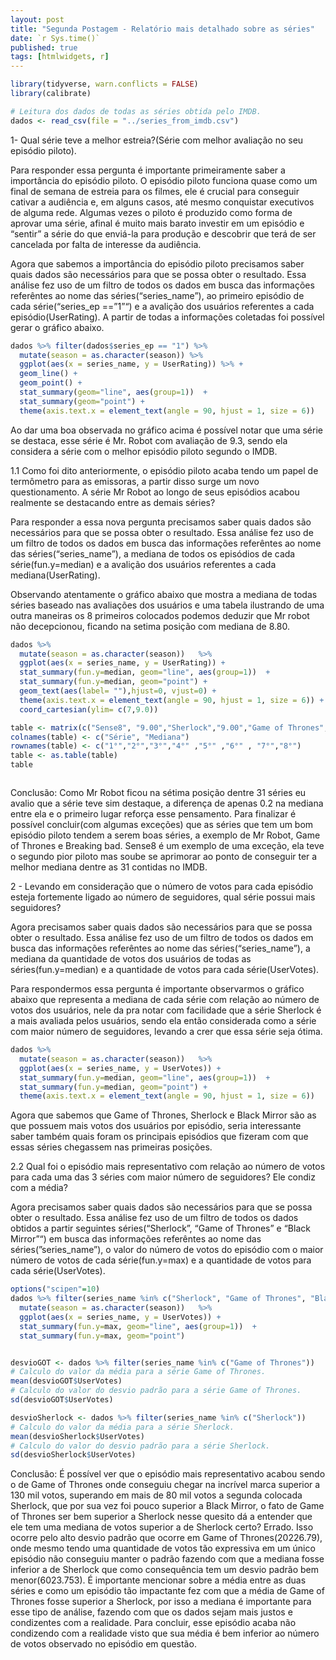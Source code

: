 ```yaml
---
layout: post
title: "Segunda Postagem - Relatório mais detalhado sobre as séries"
date: `r Sys.time()`
published: true
tags: [htmlwidgets, r]
---
```

```r
library(tidyverse, warn.conflicts = FALSE) 
library(calibrate)

# Leitura dos dados de todas as séries obtida pelo IMDB.
dados <- read_csv(file = "../series_from_imdb.csv")

```

1- Qual série teve a melhor estreia?(Série com melhor avaliação no seu episódio piloto).

Para responder essa pergunta é importante primeiramente saber a importância do episódio piloto.
O episódio piloto funciona quase como um final de semana de estreia para os filmes, ele é crucial para conseguir cativar a audiência e, em alguns casos, até mesmo conquistar executivos de alguma rede. Algumas vezes o piloto é produzido como forma de aprovar uma série, afinal é muito mais barato investir em um episódio e “sentir” a série do que enviá-la para produção e descobrir que terá de ser cancelada por falta de interesse da audiência.

Agora que sabemos a importância do episódio piloto precisamos saber quais dados são necessários para que se possa obter o resultado.
Essa análise fez uso de um filtro de todos os dados em busca das informações referêntes ao nome das séries("series_name"), ao primeiro episódio de cada série("series_ep == "1"") e a avalição dos usuários referentes a cada episódio(UserRating).
A partir de todas a informações coletadas foi possível gerar o gráfico abaixo.

```r

dados %>% filter(dados$series_ep == "1") %>%
  mutate(season = as.character(season)) %>% 
  ggplot(aes(x = series_name, y = UserRating)) %>% + 
  geom_line() + 
  geom_point() +
  stat_summary(geom="line", aes(group=1))  + 
  stat_summary(geom="point") + 
  theme(axis.text.x = element_text(angle = 90, hjust = 1, size = 6)) 
```

Ao dar uma boa observada no gráfico acima é possível notar que uma série se destaca, esse série é Mr. Robot com avaliação de 9.3, sendo ela considera a série com o melhor episódio piloto segundo o IMDB.

1.1 Como foi dito anteriormente, o episódio piloto acaba tendo um papel de termômetro para as emissoras, a partir disso surge um novo questionamento. A série Mr Robot ao longo de seus episódios acabou realmente se destacando entre as demais séries?

Para responder a essa nova pergunta precisamos saber quais dados são necessários para que se possa obter o resultado. Essa análise fez uso de um filtro de todos os dados em busca das informações referêntes ao nome das séries("series_name"), a mediana de todos os episódios de cada série(fun.y=median) e a avalição dos usuários referentes a cada mediana(UserRating).

Observando atentamente o gráfico abaixo que mostra a mediana de todas séries baseado nas avaliações dos usuários e uma tabela ilustrando de uma outra maneiras os 8 primeiros colocados podemos deduzir que Mr robot não decepcionou, ficando na setima posição com mediana de 8.80.

```r
dados %>%
  mutate(season = as.character(season))   %>%
  ggplot(aes(x = series_name, y = UserRating)) +
  stat_summary(fun.y=median, geom="line", aes(group=1))  + 
  stat_summary(fun.y=median, geom="point") +
  geom_text(aes(label= ""),hjust=0, vjust=0) +
  theme(axis.text.x = element_text(angle = 90, hjust = 1, size = 6)) +
  coord_cartesian(ylim= c(7,9.0))

table <- matrix(c("Sense8", "9.00","Sherlock","9.00","Game of Thrones","8.95", "Daredevil", "8.95", "Stranger Things", "8.95", "Breaking Bad", "8.90", "Mr Robot", "8.80", "Narcos", "8.70"),ncol=2,byrow=TRUE)
colnames(table) <- c("Série", "Mediana")
rownames(table) <- c("1°","2°","3°","4°" ,"5°" ,"6°" , "7°","8°")
table <- as.table(table)
table



```
Conclusão: Como Mr Robot ficou na sétima posição dentre 31 séries eu avalio que a série teve sim destaque, a diferença de apenas 0.2 na mediana entre ela e o primeiro lugar reforça esse pensamento. Para finalizar é possível concluir(com algumas exceções) que as séries que tem um bom episódio piloto tendem a serem boas séries, a exemplo de Mr Robot, Game of Thrones e Breaking bad. Sense8 é um exemplo de uma exceção, ela teve o segundo pior piloto mas soube se aprimorar ao ponto de conseguir ter a melhor mediana dentre as 31 contidas no IMDB.
 
 
 
2 - Levando em consideração que o número de votos para cada episódio esteja fortemente ligado ao número de seguidores, qual série possui mais seguidores?


Agora precisamos saber quais dados são necessários para que se possa obter o resultado. Essa análise fez uso de um filtro de todos os dados em busca das informações referêntes ao nome das séries("series_name"), a mediana da quantidade de votos dos usuários de todas as séries(fun.y=median) e a quantidade de votos para cada série(UserVotes).

Para respondermos essa pergunta é importante observarmos o gráfico abaixo que representa a mediana de cada série com relação ao número de votos dos usuários, nele da pra notar com facilidade que a série Sherlock é a mais avaliada pelos usuários, sendo ela então considerada como a série com maior número de seguidores, levando a crer que essa série seja ótima.

```r
dados %>%
  mutate(season = as.character(season))   %>%
  ggplot(aes(x = series_name, y = UserVotes)) +
  stat_summary(fun.y=median, geom="line", aes(group=1))  + 
  stat_summary(fun.y=median, geom="point") +
  theme(axis.text.x = element_text(angle = 90, hjust = 1, size = 6))


```


Agora que sabemos que Game of Thrones, Sherlock e Black Mirror são as que possuem mais votos dos usuários por episódio, seria interessante saber também quais foram os principais episódios que fizeram com que essas séries chegassem nas primeiras posições.

2.2 Qual foi o episódio mais representativo com relação ao número de votos para cada uma das 3 séries com maior número de seguidores? Ele condiz com a média?

Agora precisamos saber quais dados são necessários para que se possa obter o resultado. Essa análise fez uso de um filtro de todos os dados obtidos a partir seguintes séries("Sherlock", "Game of Thrones" e "Black Mirror"") em busca das informações referêntes ao nome das séries("series_name"), o valor do número de votos do episódio com o maior número de votos de cada série(fun.y=max) e a quantidade de votos para cada série(UserVotes).

```r
options("scipen"=10)
dados %>% filter(series_name %in% c("Sherlock", "Game of Thrones", "Black Mirror")) %>%
  mutate(season = as.character(season))   %>%
  ggplot(aes(x = series_name, y = UserVotes)) +
  stat_summary(fun.y=max, geom="line", aes(group=1))  + 
  stat_summary(fun.y=max, geom="point") 


desvioGOT <- dados %>% filter(series_name %in% c("Game of Thrones"))
# Calculo do valor da média para a série Game of Thrones.
mean(desvioGOT$UserVotes)
# Calculo do valor do desvio padrão para a série Game of Thrones.
sd(desvioGOT$UserVotes)

desvioSherlock <- dados %>% filter(series_name %in% c("Sherlock"))
# Calculo do valor da média para a série Sherlock.
mean(desvioSherlock$UserVotes)
# Calculo do valor do desvio padrão para a série Sherlock.
sd(desvioSherlock$UserVotes)

```

Conclusão: É possível ver que o episódio mais representativo acabou sendo o de Game of Thrones onde conseguiu chegar na incrível marca superior a 130 mil votos, superando em mais de 80 mil votos a segunda colocada Sherlock, que por sua vez foi pouco superior a Black Mirror, o fato de Game of Thrones ser bem superior a Sherlock nesse quesito dá a entender que ele tem uma mediana de votos superior a de Sherlock certo? Errado. Isso ocorre pelo alto desvio padrão que ocorre em Game of Thrones(20226.79), onde mesmo tendo uma quantidade de votos tão expressiva em um único episódio não conseguiu manter o padrão fazendo com que a mediana fosse inferior a de Sherlock que como consequência tem um desvio padrão bem menor(6023.753). É importante mencionar sobre a média entre as duas séries e como um episódio tão impactante fez com que a média de Game of Thrones fosse superior a Sherlock, por isso a mediana é importante para esse tipo de análise, fazendo com que os dados sejam mais justos e condizentes com a realidade. Para concluir, esse episódio acaba não condizendo com a realidade visto que sua média é bem inferior ao número de votos observado no episódio em questão.